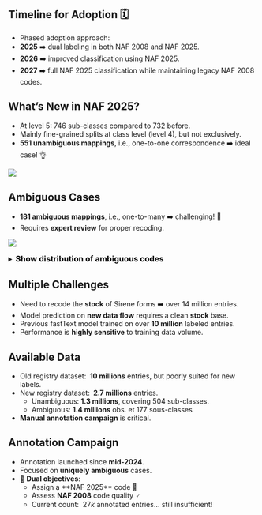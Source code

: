 
## Timeline for Adoption 🗓️

- [Phased adoption]{.orange} approach:
- [**2025**]{.orange} ➡️ dual labeling in both NAF 2008 and NAF 2025.
- [**2026**]{.orange} ➡️ improved classification using NAF 2025.
- [**2027**]{.orange} ➡️ full [NAF 2025]{.blue2} classification while maintaining legacy NAF 2008 codes.


## What’s New in NAF 2025?

- At [level 5]{.orange}: [746]{.blue2} sub-classes compared to [732]{.blue2} before.
- Mainly fine-grained splits at class level (level 4), but not exclusively.
- [**551 unambiguous mappings**]{.orange}, i.e., one-to-one correspondence ➡️ ideal case! 👌

![](../img/univoques.png){fig-align="center"}


## Ambiguous Cases {.scrollable}

- [**181 ambiguous mappings**]{.orange}, i.e., one-to-many ➡️ challenging! 🚩
- Requires [**expert review**]{.orange} for proper recoding.

![](../img/multivoques.png){fig-align="center"}


<details> 
<summary> 
    <font size=3 color=black><b>Show distribution of ambiguous codes</b></font> 
</summary>

| 1-to-N | # occurence |
| ---   | --- |
| 2 | 109 |
| 3 | 30 |
| 4 | 24 |
| 5 | 6 |
| 6 | 4 |
| 8 | 1 |
| 9 | 2 |
| 21 | 1 |
| 27 | 1 |
| 36 | 1 |
| 38 | 2 |

</details>


## Multiple Challenges

- Need to recode the [**stock**]{.orange}  of Sirene forms ➡️ over [14 million]{.orange} entries.
- Model prediction on [**new data flow**]{.orange} requires a clean [**stock**]{.orange} base.
- Previous fastText model trained on over [**10 million**]{.orange} labeled entries.
- Performance is [**highly sensitive**]{.orange} to training data volume.

## Available Data

- Old registry dataset: [**$~10$ millions**]{.blue2}  entries, but poorly suited for new labels.
- New registry dataset: [**$~2.7$ millions**]{.blue2} entries.
    - Unambiguous: [**$1.3$ millions**]{.blue2}, covering 504 sub-classes.
    - Ambiguous: [**$1.4$ millions**]{.blue2} obs. et 177 sous-classes

- [**Manual annotation campaign**]{.orange} is critical.

## Annotation Campaign

- Annotation launched since [**mid-2024**]{.orange}.
- Focused on [**uniquely ambiguous**]{.orange} cases.
- 🎯 [**Dual objectives**]{.orange}:
  - Assign a **[NAF 2025**]{.blue2} code 🚀
  - Assess [**NAF 2008**]{.blue2} code quality 🗸
  - 
Current count: $~27k$ annotated entries... still insufficient!